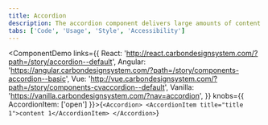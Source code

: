 ```yaml
---
title: Accordion
description: The accordion component delivers large amounts of content in a small space through progressive disclosure. The user gets key details about the underlying content and can choose to expand that content.
tabs: ['Code', 'Usage', 'Style', 'Accessibility']
---
```


<ComponentDemo
  links={{
    React:
      'http://react.carbondesignsystem.com/?path=/story/accordion--default',
    Angular:
      'https://angular.carbondesignsystem.com/?path=/story/components-accordion--basic',
    Vue:
      'http://vue.carbondesignsystem.com/?path=/story/components-cvaccordion--default',
    Vanilla: 'https://vanilla.carbondesignsystem.com/?nav=accordion',
  }}
  knobs={{ AccordionItem: ['open'] }}>{`
<Accordion>
  <AccordionItem title="title 1">content 1</AccordionItem>
</Accordion>
`}</ComponentDemo>
